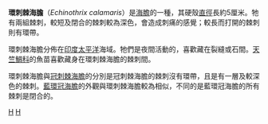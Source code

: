 {{Speciesbox
| taxon = Echinothrix calamaris
| binomial_authority = [[彼得·西蒙·帕拉斯|Pallas]], 1774
| image = SeaDSC01286.JPG
}}

'''環刺棘海膽'''（''Echinothrix calamaris''）是[[海膽|海膽]]的一種，其硬殼[[直徑|直徑]]長約5厘米。牠有兩組棘刺，較短及閉合的棘刺較為深色，會造成刺痛的感覺；較長而打開的棘刺則有環帶。

環刺棘海膽分佈在[[印度太平洋|印度太平洋]]海域。牠們是夜間活動的，喜歡藏在裂縫或石間。[[天竺鯛科|天竺鯛科]]的魚苗喜歡藏身在環刺棘海膽的棘刺間。

環刺棘海膽與[[冠刺棘海膽|冠刺棘海膽]]的分別是冠刺棘海膽的棘刺沒有環帶，且是有一層及較深色的棘刺。[[藍環冠海膽|藍環冠海膽]]的外觀與環刺棘海膽較為相似，不同的是藍環冠海膽的所有棘刺是閉合的。
{{Taxonbar|from=Q1826510}}

[[Category:冠海膽科|H]]
[[Category:1774年描述的動物|H]]